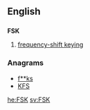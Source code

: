 ==English==

==={{initialism-old|en}}===
'''FSK'''

# [[frequency-shift keying]]

===Anagrams===
* [[f**ks#English|f**ks]] 
* [[KFS#English|KFS]]

[[he:FSK]]
[[sv:FSK]]